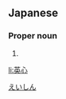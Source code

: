 ==Japanese==
{{ja-kanjitab|えい|しん|yomi=o}}

===Proper noun===
{{ja-pos|proper|えいしん}}

# {{given name|male|lang=ja}}

[[Category:Japanese male given names|えいしん]]

[[li:英心]]